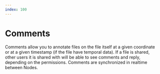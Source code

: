 ```yaml
---
index: 100
---
```


# Comments

<Notice
	type="note"
	title="WIP"
	text="This feature is not available yet, please check our [roadmap](/roadmap)."
/>

Comments allow you to annotate files on the file itself at a given coordinate or at a given timestamp (if the file have temporal data). If a file is shared, other users it is shared with will be able to see comments and reply, depending on the permissions. Comments are synchronized in realtime between Nodes.
